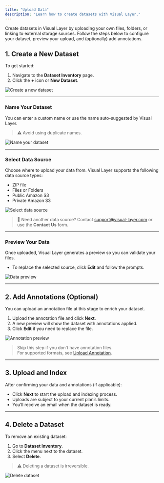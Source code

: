 ```yaml
---
title: "Upload Data"
description: "Learn how to create datasets with Visual Layer."
---
```


Create datasets in Visual Layer by uploading your own files, folders, or linking to external storage sources. Follow the steps below to configure your dataset, preview your upload, and (optionally) add annotations.

## 1. Create a New Dataset

To get started:

1. Navigate to the **Dataset Inventory** page.
2. Click the **+** icon or **New Dataset**.

![Create a new dataset](https://files.readme.io/ca369b8add29da612e26061c671355ac052b2aae43419f79ba9432c80f001eb4-image.png)

---

### Name Your Dataset

You can enter a custom name or use the name auto-suggested by Visual Layer.

> ⚠️ Avoid using duplicate names.

![Name your dataset](https://files.readme.io/4ab83c6e298ec22e1358a479bf4faa1115607dbafed628ba1b621fa76f4b25c4-image.png)

---

### Select Data Source

Choose where to upload your data from. Visual Layer supports the following data source types:

- ZIP file  
- Files or Folders  
- Public Amazon S3  
- Private Amazon S3

![Select data source](https://files.readme.io/3484a6682d53ec4fc182aa1d83deac9247e820deecd311a38e22c74c2b4f2ae3-image.png)

> 📘 Need another data source? Contact [support@visual-layer.com](mailto:support@visual-layer.com) or use the **Contact Us** form.

---

### Preview Your Data

Once uploaded, Visual Layer generates a preview so you can validate your files.

- To replace the selected source, click **Edit** and follow the prompts.

![Data preview](https://files.readme.io/ca8f63b185bf1a6e7cd519f2f3142444a250f57a90a36fd99e987d13655e6c73-image.png)

---

## 2. Add Annotations (Optional)

You can upload an annotation file at this stage to enrich your dataset.

1. Upload the annotation file and click **Next**.
2. A new preview will show the dataset with annotations applied.
3. Click **Edit** if you need to replace the file.

![Annotation preview](https://files.readme.io/9a0e4cd3f9347a88f1e04cdc06e811550cc7ac88d39d672fe38f5a9c4c21f806-image.png)

> Skip this step if you don't have annotation files.  
> For supported formats, see [Upload Annotation](https://dash.readme.com/project/visual-layer2/v1.0/docs/importing-annotations-copy).

---

## 3. Upload and Index

After confirming your data and annotations (if applicable):

- Click **Next** to start the upload and indexing process.
- Uploads are subject to your current plan’s limits.
- You’ll receive an email when the dataset is ready.

---

## 4. Delete a Dataset

To remove an existing dataset:

1. Go to **Dataset Inventory**.
2. Click the menu next to the dataset.
3. Select **Delete**.

> ⚠️ Deleting a dataset is irreversible.

![Delete dataset](https://files.readme.io/c1f37f6fa067084f90efe3253ca59f07d9f2466593fa834e5a6b5d89adc95045-image.png)
